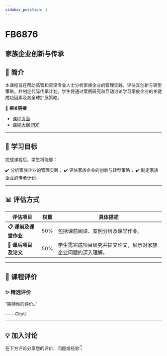 ```yaml
---
sidebar_position: 1
---
```


# FB6876
## 家族企业创新与传承

## **📘 简介**
本课程旨在帮助高管和资深专业人士分析家族企业的管理实践，评估其创新与转型策略，并制定代际传承计划。学生将通过案例研究和互动讨论学习家族企业的关键成功因素及其全球扩展策略。

🔗 **相关链接**
- [课程页面](https://www.cityu.edu.hk/catalogue/pg/202425/course/FB6876.htm)
- [课程大纲 PDF](https://www.cityu.edu.hk/catalogue/pg/202425/course/FB6876.pdf)

---

## **🎯 学习目标**

完成课程后，学生将能够：

✔️ 分析家族企业的管理实践；
✔️ 评估家族企业的创新与转型策略；
✔️ 制定家族企业的传承计划。

---

## **📊 评估方式**

| **评估项目**            | **权重** | **具体描述**                                                                                     |
|-------------------------|---------|-----------------------------------------------------------------------------------------------|
| **📋 课前及课堂作业**     | 50%     | 包括课前阅读、案例分析及课堂作业。                                                              |
| **📝 课后项目及论文**     | 50%     | 学生需完成项目研究并提交论文，展示对家族企业问题的深入理解。                                      |

---

## **💬 课程评价**

### ✨ **精选评价**
<div className={commentStyles.commentBox}>
    <p className={commentStyles.commentText}>
        “期待你的评价。”
    </p>
    <p className={commentStyles.commentAuthor}>—— CityU</p>
</div>

---

## **💡 加入讨论**

在下方评论分享您的评价、问题或经验👇
<Utterances />